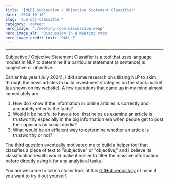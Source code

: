```yaml
---
title: '[NLP] Subjective / Objective Statement Classifier'
date: '2024-10-10'
slug: 'sub-obj-classifier'
category: 'career'
hero_image: './meeting-room-discussion.webp'
hero_image_alt: 'Discussion in a meeting room'
hero_image_credit_text: 'DALL·E'
---
```


---

Subjective / Objective Statement Classifier is a tool that uses language models in NLP to determine if a particular statement (a sentence) is subjective or objective.

Earlier this year (July 2024), I did some research on utilizing NLP to skim through the news articles to build investment strategies on the stock market (as shown on my website). A few questions that came up in my mind almost immediately are:

1. How do I know if the information in online articles is correctly and accurately reflects the facts?
2. Would it be helpful to have a tool that helps us examine an article is trustworthy especially in the big information era when people get to post their opinions on social media?
3. What would be an efficient way to determine whether an article is trustworthy or not?

The third question eventually motivated me to build a helper tool that classifies a piece of text to "subjective" or "objective," and I believe its classification results would make it easier to filter the massive information before directly using it for any analytical tasks.

You are welcome to take a closer look at this [GitHub repository](https://github.com/Yuanlong-Tony-Cui/sub-obj-classifier) of mine if you want to try it out yourself.